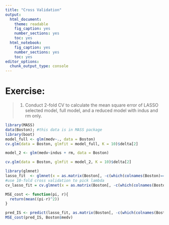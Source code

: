 ```yaml
---
title: "Cross Validation"
output: 
  html_document: 
    theme: readable
    fig_caption: yes
    number_sections: yes
    toc: yes
  html_notebook: 
    fig_caption: yes
    number_sections: yes
    toc: yes
editor_options: 
  chunk_output_type: console
---
```


# **Exercise:** 

> 1. Conduct 2-fold CV to calculate the mean square error of LASSO selected model, full model, and a reduced model with indus and rm only. 


```r
library(MASS)
data(Boston); #this data is in MASS package
library(boot)
model_full <- glm(medv~., data = Boston)
cv.glm(data = Boston, glmfit = model_full, K = 10)$delta[2]

model_2 <- glm(medv~indus + rm, data = Boston)

cv.glm(data = Boston, glmfit = model_2, K = 10)$delta[2]

library(glmnet)
lasso_fit  <- glmnet(x = as.matrix(Boston[, -c(which(colnames(Boston)=='medv'))]), y = Boston$medv, alpha = 1)
#use 10-fold cross validation to pick lambda
cv_lasso_fit = cv.glmnet(x = as.matrix(Boston[, -c(which(colnames(Boston)=='medv'))]), y = Boston$medv, alpha = 1, nfolds = 10)

MSE_cost <- function(pi, r){
  return(mean((pi-r)^2))
}

pred_IS <- predict(lasso_fit, as.matrix(Boston[, -c(which(colnames(Boston)=='medv'))]), s = cv_lasso_fit$lambda.min)
MSE_cost(pred_IS, Boston$medv)
```


